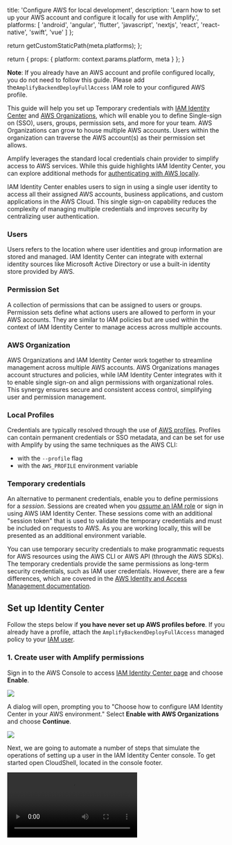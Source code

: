 
  title: 'Configure AWS for local development',
  description:
    'Learn how to set up your AWS account and configure it locally for use with Amplify.',
  platforms: [
    'android',
    'angular',
    'flutter',
    'javascript',
    'nextjs',
    'react',
    'react-native',
    'swift',
    'vue'
  ]
};

  return getCustomStaticPath(meta.platforms);
};

  return {
    props: {
      platform: context.params.platform,
      meta
    }
  };
}

<Callout info>

**Note**: If you already have an AWS account and profile configured locally, you do not need to follow this guide. Please add the`AmplifyBackendDeployFullAccess` IAM role to your configured AWS profile.

</Callout>

This guide will help you set up Temporary credentials with [IAM Identity Center](https://docs.aws.amazon.com/singlesignon/latest/userguide/what-is.html) and [AWS Organizations](https://docs.aws.amazon.com/organizations/latest/userguide/orgs_introduction.html), which will enable you to define Single-sign on (SSO), users, groups, permission sets, and more for your team. AWS Organizations can grow to house multiple AWS accounts. Users within the organization can traverse the AWS account(s) as their permission set allows.

Amplify leverages the standard local credentials chain provider to simplify access to AWS services. While this guide highlights IAM Identity Center, you can explore additional methods for [authenticating with AWS locally](https://docs.aws.amazon.com/cli/latest/userguide/getting-started-quickstart.html#getting-started-prereqs-keys).

<Accordion title="IAM Identity Center terminology">

IAM Identity Center enables users to sign in using a single user identity to access all their assigned AWS accounts, business applications, and custom applications in the AWS Cloud. This single sign-on capability reduces the complexity of managing multiple credentials and improves security by centralizing user authentication.

### Users

Users refers to the location where user identities and group information are stored and managed. IAM Identity Center can integrate with external identity sources like Microsoft Active Directory or use a built-in identity store provided by AWS.

### Permission Set

A collection of permissions that can be assigned to users or groups. Permission sets define what actions users are allowed to perform in your AWS accounts. They are similar to IAM policies but are used within the context of IAM Identity Center to manage access across multiple accounts.

### AWS Organization

AWS Organizations and IAM Identity Center work together to streamline management across multiple AWS accounts. AWS Organizations manages account structures and policies, while IAM Identity Center integrates with it to enable single sign-on and align permissions with organizational roles. This synergy ensures secure and consistent access control, simplifying user and permission management.

### Local Profiles

Credentials are typically resolved through the use of [AWS profiles](https://docs.aws.amazon.com/cli/latest/userguide/cli-configure-files.html#cli-configure-files-using-profiles). Profiles can contain permanent credentials or SSO metadata, and can be set for use with Amplify by using the same techniques as the AWS CLI:

- with the `--profile` flag
- with the `AWS_PROFILE` environment variable

### Temporary credentials

An alternative to permanent credentials, enable you to define permissions for a _session_. Sessions are created when you [_assume_ an IAM role](https://docs.aws.amazon.com/IAM/latest/UserGuide/id_roles_use.html) or sign in using AWS IAM Identity Center. These sessions come with an additional "session token" that is used to validate the temporary credentials and must be included on requests to AWS. As you are working locally, this will be presented as an additional environment variable.

You can use temporary security credentials to make programmatic requests for AWS resources using the AWS CLI or AWS API (through the AWS SDKs). The temporary credentials provide the same permissions as long-term security credentials, such as IAM user credentials. However, there are a few differences, which are covered in the [AWS Identity and Access Management documentation](https://docs.aws.amazon.com/IAM/latest/UserGuide/id_credentials_temp_use-resources.html).

</Accordion>

## Set up Identity Center

Follow the steps below if **you have never set up AWS profiles before**. If you already have a profile, attach the `AmplifyBackendDeployFullAccess` managed policy to your [IAM user](https://docs.aws.amazon.com/IAM/latest/UserGuide/id_groups_manage_attach-policy.html).

### 1. Create user with Amplify permissions

Sign in to the AWS Console to access [IAM Identity Center page](https://console.aws.amazon.com/singlesignon/home) and choose **Enable**.

![](/images/gen2/account-setup/sso-enable.png)

A dialog will open, prompting you to "Choose how to configure IAM Identity Center in your AWS environment." Select **Enable with AWS Organizations** and choose **Continue**.

![](/images/gen2/account-setup/sso-enable-dialog.png)

Next, we are going to automate a number of steps that simulate the operations of setting up a user in the IAM Identity Center console. To get started open CloudShell, located in the console footer.

<Video src="/images/gen2/account-setup/sso-cloud-shell.mp4" />

Paste the following command in the CloudShell terminal and enter an email address you would like to associate with this AWS account:

```bash title="CloudShell" showLineNumbers={false}
read -p "Enter email address: " user_email # hit enter
```

```console showLineNumbers={false}
Enter email address: <your-email-address>
```

Now, run the following command

```bash title="CloudShell"
response=$(aws sso-admin list-instances)
ssoId=$(echo $response | jq '.Instances[0].IdentityStoreId' -r)
ssoArn=$(echo $response | jq '.Instances[0].InstanceArn' -r)
email_json=$(jq -n --arg email "$user_email" '{"Type":"Work","Value":$email}')
response=$(aws identitystore create-user --identity-store-id $ssoId --user-name amplify-admin --display-name 'Amplify Admin' --name Formatted=string,FamilyName=Admin,GivenName=Amplify --emails "$email_json")
userId=$(echo $response | jq '.UserId' -r)
response=$(aws sso-admin create-permission-set --name amplify-policy --instance-arn=$ssoArn --session-duration PT12H)
permissionSetArn=$(echo $response | jq '.PermissionSet.PermissionSetArn' -r)
aws sso-admin attach-managed-policy-to-permission-set --instance-arn $ssoArn --permission-set-arn $permissionSetArn --managed-policy-arn arn:aws:iam::aws:policy/service-role/AmplifyBackendDeployFullAccess
accountId=$(aws sts get-caller-identity | jq '.Account' -r)
aws sso-admin create-account-assignment --instance-arn $ssoArn --target-id $accountId --target-type AWS_ACCOUNT --permission-set-arn $permissionSetArn --principal-type USER --principal-id $userId
# Hit enter
```

To validate that this worked, run the following command in the CloudShell. If something failed in this process, please **[report an issue](https://github.com/aws-amplify/amplify-backend/issues)**. Keep this information readily available for [the next step](#2-set-up-local-aws-profile).

```bash title="CloudShell" showLineNumbers={false}
// highlight-next-line
printf "\n\nStart session url: https://$ssoId.awsapps.com/start\nRegion: $AWS_REGION\nUsername: amplify-admin\n\n"

# you should see
Start session url: https://d-XXXXXXXXXX.awsapps.com/start
Region: us-east-1
Username: amplify-admin
```

<Accordion title="Prefer a manual set up?" eyebrow="A step-by-step walkthrough in the console">

- After the AWS Organization is created and IAM Identity Center is enabled, you are presented with a dashboard. In the navigation pane, select **Permission sets**.

  ![AWS IAM Identity Center dashboard indicating "permission sets" in the navigation pane.](/images/gen2/account-setup/sso-dashboard-highlight-permission-sets.png)

- Select **Create permission set**.
- When prompted for the permission set type, choose **Custom permission set**. Then choose **Next**. Expand **AWS Managed Policies (set)** and search for _amplify_. Select **AmplifyBackendDeployFullAccess** and choose **Next**.

  ![AWS IAM Identity Center custom permission set page with the "AmplifyBackendDeployFullAccess" AWS managed policy selected.](/images/gen2/account-setup/sso-permission-set-custom.png)

- Name the permission set _amplify-policy_ and optionally change the session duration. Choose **Next**.

  ![AWS IAM Identity Center custom permission set details page with the name "AmplifySet".](/images/gen2/account-setup/sso-permission-set-custom-details.png)

- Review the permission set and choose **Create**.
- Once the permission set is created, you will return to the IAM Identity Center dashboard. You are now ready to create your first user. Using the navigation pane, select **Users**.
- Enter the user details, then choose **Next**.

  ![AWS IAM Identity Center user creation with the username "amplify-admin".](/images/gen2/account-setup/sso-create-user.png)

- Optionally create and add the user to a group, and choose **Next**.
- Review the user information and select **Add user**. The user will then need to verify their email using the email specified during user creation.
- Once the new user is created, you will return to the IAM Identity Center dashboard. The next step is to grant the user access to an AWS account. For this demo, we will use the AWS account we used to create the Organization, but you can create a new AWS account under your organization for use with Amplify. Select the checkbox next to the management account and choose **Assign users or groups**.

  ![AWS IAM Identity Center "AWS accounts" page with the management account checked.](/images/gen2/account-setup/sso-aws-accounts.png)

- When prompted to assign a user or group, select the **Users** tab, select the user created in step 13, and choose **Next**.

  ![AWS IAM Identity Center "AWS accounts" page assigning "amplify-admin" to the management AWS account](/images/gen2/account-setup/sso-aws-accounts-add-user.png)

- Assign the permission set created in step 9 and choose **Next**.
- Review the assignment information and choose **Submit**.
- Now you are ready to sign in to the access portal. Navigate back to the IAM Identity Center dashboard. Within the **Settings summary** pane, copy the URL for your **AWS access portal URL**.

  ![AWS IAM Identity Center dashboard highlighting the AWS access portal URL.](/images/gen2/account-setup/sso-dashboard-access-portal.png)

- Navigate to the copied URL and sign in as your user, _amplify-admin_. After signing in, you should have access to an AWS account.

  ![AWS IAM Identity Center access portal displaying an AWS account.](/images/gen2/account-setup/sso-access-portal.png)

</Accordion>

### 2. Create password for user

Now create a password for the user that we need for the next step. In the IdC console, navigate to _Users > amplify_admin > Reset password > Send an email to the user with instructions for resetting the password_.

<Video src="/images/gen2/account-setup/sso-reset-password.mp4" />

Check your email (make sure you also check your spam folder). Click on the _Reset password_ link and choose a password of your choice. When signing in make sure to use _amplify-admin_ as the _Username_.

![](/images/gen2/account-setup/sso-reset-password.png)

## Finish local setup

Now, set up an AWS profile that is linked to the user you just created on your local machine. There are a few options for [getting IAM Identity Center user credentials](https://docs.aws.amazon.com/singlesignon/latest/userguide/howtogetcredentials.html), but we will use the AWS CLI configuration wizard.

### 3. Install the AWS CLI

Install the [AWS CLI](https://docs.aws.amazon.com/cli/latest/userguide/getting-started-install.html).

<BlockSwitcher>

<Block name="Mac">
In your browser, download the macOS pkg file:

[Install on Mac](https://awscli.amazonaws.com/AWSCLIV2.pkg)

</Block>

<Block name="Windows">
In your browser, Download and run the AWS CLI MSI installer for Windows (64-bit):

[Install on Windows](https://awscli.amazonaws.com/AWSCLIV2.msi)

</Block>
To install the AWS CLI, run the following commands.

<Block name="Linux">

```bash showLineNumbers={false}
curl "https://awscli.amazonaws.com/awscli-exe-linux-x86_64.zip" -o "awscliv2.zip"
unzip awscliv2.zip
./aws/install -i /usr/local/aws-cli -b /usr/local/bin
```

</Block>

</BlockSwitcher>

### 4. Set up local AWS profile

Open your terminal, you are ready to configure an AWS profile that uses the SSO user. Use the information from CloudShell to populate the information below.

```console title="Terminal" showLineNumbers={false}
//highlight-next-line
aws configure sso

| SSO session name (Recommended): amplify-admin
| SSO start URL: <START SESSION URL>
| SSO region: <your-region>
| SSO registration scopes [sso:account:access]: <leave blank>
| Attempting to automatically open the SSO authorization page in your default browser.
| If the browser does not open or you wish to use a different device to authorize this request, open the following URL:
|
| https://device.sso.us-east-2.amazonaws.com/
|
| Then enter the code:
|
| SOME-CODE

## browser opens
```

After you provide this information, the browser will automatically open asking you to sign in with the username and password you just created and configure a multi-factor device to authenticate.

Now return to the terminal and enter the following information:

```console title="Terminal" showLineNumbers={false}
The only AWS account available to you is: <your-aws-account-id>
Using the account ID <your-aws-account-id>
The only role available to you is: amplify-policy
Using the role name "amplify-policy"
CLI default client Region [us-east-1]: <your-region>
CLI default output format [None]:
```

**Make sure to set the profile name to `default`**. Alternatively, remember the auto-generated profile name; you will need this later.

```console title="Terminal" showLineNumbers={false}
CLI profile name [amplify-policy-<your-aws-account-id>]: default
To use this profile, specify the profile name using --profile, as shown:

aws s3 ls --profile default
```

If you inspect `~/.aws/config`, you should now see the SSO profile:

```ini title="~/.aws/config"
[profile default]
sso_session = amplify-admin
sso_account_id = <your-aws-account-id>
sso_role_name = AdministratorAccess
region = <your-region>
[sso-session amplify-admin]
sso_start_url = https://xxxxxx.awsapps.com/start#
sso_region = <your-region>
sso_registration_scopes = sso:account:access
```

### 5. Bootstrap your AWS account

Now you are ready to use this AWS profile with AWS Amplify. Open your Amplify project and start the sandbox. If you have multiple local profiles or named your profile something other than `default`, you can specify a profile with `--profile`.

```bash title="Terminal" showLineNumbers={false}
// highlight-next-line
npx ampx sandbox

# OR

// highlight-next-line
npx ampx sandbox --profile <profile-name>

```

Before you can start deploying resources in the cloud sandbox environment, Amplify will need to complete a one-time bootstrap setup for the account and AWS Region before it can start deploying resources.

<Accordion title="What is bootstrapping?" eyebrow="Learn more">

Bootstrapping is the process of provisioning resources for the AWS CDK before you can deploy AWS CDK apps into an AWS environment. These resources include an Amazon S3 bucket for storing files and IAM roles that grant permissions needed to perform deployments. The required resources are defined in an AWS CloudFormation stack, called the bootstrap stack, which is usually named `CDKToolkit`. Like any AWS CloudFormation stack, it appears in the AWS CloudFormation console once it is deployed. You can learn more about this process in the [CDK documentation](https://docs.aws.amazon.com/cdk/v2/guide/bootstrapping.html).

</Accordion>

![Bootstrap status message indicating that the given Region has not been bootstrapped and that the user needs to sign in to the console and re-run the npx ampx sandbox command to complete the bootstrap process.](/images/gen2/account-setup/profile4.png)

During the first-time setup, `npx ampx sandbox` will ask you to sign in to the AWS Management Console. You must sign in as the account root user or as a user that has AdministratorAccess. Once signed in, you will be redirected to the Amplify console. On the **Create new app** page, choose **Initialize setup now**. It may take a few minutes for the bootstrapping process to complete.

![](/images/gen2/account-setup/profile5.png)

## Success

You have successfully completed the bootstrapping process and you can now return to the terminal to create a new Amplify sandbox environment:

```bash showLineNumbers={false}
npx ampx sandbox --profile <value>
```
